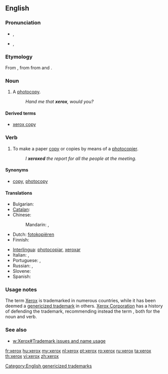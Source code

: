 {{also|Xerox}}
==English==

===Pronunciation===
* {{a|UK}} {{IPA|/ˈzɛ.ɹɒks/}}, {{SAMPA|/"zE.r\Qks/}}
*: {{hyphenation|xe|rox}}
*{{rfv-pronunciation|the enPR and IPA have different syllable breaks}} {{a|US}} {{enPR|zēɹʹäks}}, {{IPA|/ˈziːə.r\ɑks/}}
*: {{hyphenation|xer|ox}}

===Etymology===
From {{term|Xerox||a photocopier}}, from {{term|xerography}} from {{etyl|grc|en}} {{term|ξηρός|tr=ksēros|sc=polytonic||dry|lang=grc}} and {{term|γραφή|tr=graphē|sc=polytonic||writing|lang=grc}}.

===Noun===
{{en-noun|es}}

# {{slang|North America}} A [[photocopy]].
#: ''Hand me that '''xerox''', would you?''

====Derived terms====
* [[xerox copy]]

===Verb===
{{en-verb|xerox|es}}

# {{slang|North America}} To make a paper [[copy]] or copies by means of a [[photocopier]].
#: ''I '''xeroxed''' the report for all the people at the meeting.''

====Synonyms====
* {{sense|make a paper copy}} [[copy]], [[photocopy]]

====Translations====
{{trans-top|to make photocopies}}
* Bulgarian: {{t+|bg|копирам}}
* [[Catalan]]: {{t+|ca|fotocopiar}}
* Chinese:
*: Mandarin: {{t|cmn|複印|sc=Hani}}, {{t|cmn|复印|tr=fùyìn|sc=Hani}}
* Dutch: [[fotokopiëren]]
* Finnish: {{t+|fi|kopioida}}
{{trans-mid}}
* [[Interlingua]]: [[photocopiar]], [[xeroxar]]
* Italian: {{t+|it|fotocopiare}}, {{t-|it|xerocopiare}}
* Portuguese: {{t-|pt|fotocopiar}}, {{t+|pt|xerocar}}
* Russian: {{t|ru|ксерокопировать|tr=kserokopírovat'}}, {{t|ru|фотокопировать|tr=fotokopírovat'}}
* Slovene: {{t|sl|fotokopirati}}
* Spanish: {{t+|es|fotocopiar}}
{{trans-bottom}}

===Usage notes===
The term [[Xerox]] is trademarked in numerous countries, while it has been deemed a [[w:genericized trademark|genericized trademark]] in others. [[w:Xerox|Xerox Corporation]] has a history of defending the trademark, recommending instead the term {{term|photocopy}}, both for the noun and verb.

===See also===
* [[w:Xerox#Trademark issues and name usage]]

[[Category:English genericized trademarks]]

[[fr:xerox]]
[[hu:xerox]]
[[my:xerox]]
[[nl:xerox]]
[[pt:xerox]]
[[ro:xerox]]
[[ru:xerox]]
[[ta:xerox]]
[[th:xerox]]
[[vi:xerox]]
[[zh:xerox]]